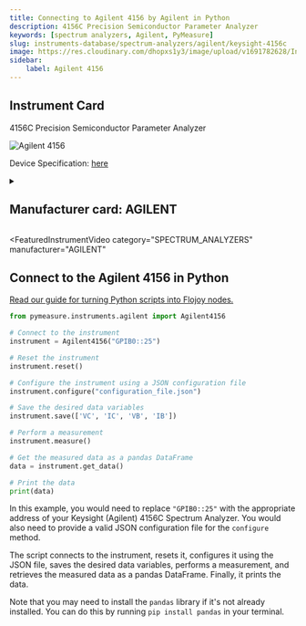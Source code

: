 ```yaml
---
title: Connecting to Agilent 4156 by Agilent in Python
description: 4156C Precision Semiconductor Parameter Analyzer
keywords: [spectrum analyzers, Agilent, PyMeasure] 
slug: instruments-database/spectrum-analyzers/agilent/keysight-4156c 
image: https://res.cloudinary.com/dhopxs1y3/image/upload/v1691782628/Instruments/Spectrum%20Analyzers/Keysight-4156C/Keysight-4156C.png
sidebar:
    label: Agilent 4156 
---
```



## Instrument Card

4156C Precision Semiconductor Parameter Analyzer

![Agilent 4156](https://res.cloudinary.com/dhopxs1y3/image/upload/v1691782628/Instruments/Spectrum%20Analyzers/Keysight-4156C/Keysight-4156C.png)

Device Specification: [here](https://www.keysight.com/us/en/assets/7018-02070/technical-overviews/5990-3672.pdf)

<details style={{ marginTop: "15px"}}>
<summary><h2 style={{display:'inline'}}>Manufacturer card: AGILENT</h2></summary>

![AGILENT](https://res.cloudinary.com/dhopxs1y3/image/upload/v1692126006/Instruments/Vendor%20Logos/Agilent.png)

Keysight Technologies, or Keysight, is an American company that manufactures electronics test and measurement equipment and software

- Headquarters: USA
- Yearly Revenue (millions, USD): 5420
- Vendor Website: [here](https://www.keysight.com/us/en/home.html)

</details>


<FeaturedInstrumentVideo
  category="SPECTRUM_ANALYZERS"
  manufacturer="AGILENT"
></FeaturedInstrumentVideo>

## Connect to the Agilent 4156 in Python

[Read our guide for turning Python scripts into Flojoy nodes.](https://docs.flojoy.ai/contribution/blocks/custom-flojoy-block/)


<Tabs>

<TabItem value="Flojoy" label="Flojoy" className="flojoy-instrument-tabs">

<NodeCardCollection category='SPECTRUM_ANALYZERS' manufacturer='AGILENT'></NodeCardCollection>

</TabItem>
<TabItem value="PyMeasure" label="PyMeasure">


```python
from pymeasure.instruments.agilent import Agilent4156

# Connect to the instrument
instrument = Agilent4156("GPIB0::25")

# Reset the instrument
instrument.reset()

# Configure the instrument using a JSON configuration file
instrument.configure("configuration_file.json")

# Save the desired data variables
instrument.save(['VC', 'IC', 'VB', 'IB'])

# Perform a measurement
instrument.measure()

# Get the measured data as a pandas DataFrame
data = instrument.get_data()

# Print the data
print(data)
```

In this example, you would need to replace `"GPIB0::25"` with the appropriate address of your Keysight (Agilent) 4156C Spectrum Analyzer. You would also need to provide a valid JSON configuration file for the `configure` method.

The script connects to the instrument, resets it, configures it using the JSON file, saves the desired data variables, performs a measurement, and retrieves the measured data as a pandas DataFrame. Finally, it prints the data.

Note that you may need to install the `pandas` library if it's not already installed. You can do this by running `pip install pandas` in your terminal.

</TabItem>
</Tabs>